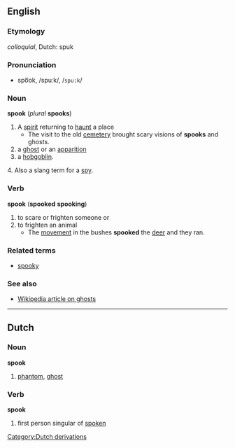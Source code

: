 == English ==
=== Etymology ===
''colloquial'', Dutch: spuk

=== Pronunciation ===
*spo͞ok, /spuːk/, /<tt>spu:k</tt>/

=== Noun ===
'''spook''' (''plural'' '''spooks''')

# A [[spirit]] returning to [[haunt]] a place
#* The visit to the old [[cemetery]] brought scary visions of '''spooks''' and ghosts.
# a [[ghost]] or an [[apparition]] 
# a [[hobgoblin]].

4. Also a slang term for a [[spy]].

=== Verb ===
'''spook''' ('''spooked''' '''spooking''')

# to scare or frighten someone or 
# to frighten an animal
#* The [[movement]] in the bushes '''spooked''' the [[deer]] and they ran.

=== Related terms ===
*[[spooky]]

=== See also ===
*[[:w:ghost|Wikipedia article on ghosts]]

[[Category:Dutch derivations]]

----
==Dutch==
===Noun===
'''spook'''

# [[phantom]], [[ghost]]

===Verb===
'''spook'''

# first person singular of [[spoken]]